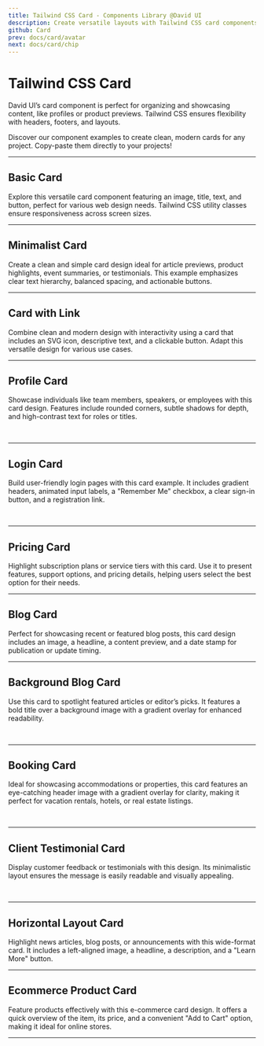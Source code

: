 ```yaml
---
title: Tailwind CSS Card - Components Library @David UI
description: Create versatile layouts with Tailwind CSS card components. Perfect for profiles, product previews, and content organization in any design.
github: Card
prev: docs/card/avatar
next: docs/card/chip
---
```


# Tailwind CSS Card

David UI’s card component is perfect for organizing and showcasing content, like profiles or product previews. Tailwind CSS ensures flexibility with headers, footers, and layouts. 

Discover our component examples to create clean, modern cards for any project. Copy-paste them directly to your projects!

---

## Basic Card

Explore this versatile card component featuring an image, title, text, and button, perfect for various web design needs. Tailwind CSS utility classes ensure responsiveness across screen sizes.

<PreviewWithCode relativePath="card/card-demo.tsx" language="html" />

---

## Minimalist Card

Create a clean and simple card design ideal for article previews, product highlights, event summaries, or testimonials. This example emphasizes clear text hierarchy, balanced spacing, and actionable buttons.

<PreviewWithCode relativePath="card/simple-card.tsx" language="html" />

---

## Card with Link

Combine clean and modern design with interactivity using a card that includes an SVG icon, descriptive text, and a clickable button. Adapt this versatile design for various use cases.

<PreviewWithCode relativePath="card/card-with-link.tsx" language="html" />

---

## Profile Card

Showcase individuals like team members, speakers, or employees with this card design. Features include rounded corners, subtle shadows for depth, and high-contrast text for roles or titles.

<PreviewWithCode relativePath="card/profile-card.tsx" language="html" />

<br />

---

## Login Card

Build user-friendly login pages with this card example. It includes gradient headers, animated input labels, a "Remember Me" checkbox, a clear sign-in button, and a registration link.

<PreviewWithCode relativePath="card/login-card.tsx" language="html" />

<br />

---

## Pricing Card

Highlight subscription plans or service tiers with this card. Use it to present features, support options, and pricing details, helping users select the best option for their needs.

<PreviewWithCode relativePath="card/pricing-card.tsx" language="html" />

---

## Blog Card

Perfect for showcasing recent or featured blog posts, this card design includes an image, a headline, a content preview, and a date stamp for publication or update timing.

<PreviewWithCode relativePath="card/blog-card.tsx" language="html" />

---

## Background Blog Card

Use this card to spotlight featured articles or editor’s picks. It features a bold title over a background image with a gradient overlay for enhanced readability.

<PreviewWithCode relativePath="card/background-blog-card.tsx" language="html" />

<br />


---

## Booking Card

Ideal for showcasing accommodations or properties, this card features an eye-catching header image with a gradient overlay for clarity, making it perfect for vacation rentals, hotels, or real estate listings.

<PreviewWithCode relativePath="card/booking-card.tsx" language="html" />

<br />


---

## Client Testimonial Card

Display customer feedback or testimonials with this design. Its minimalistic layout ensures the message is easily readable and visually appealing.

<PreviewWithCode relativePath="card/testimonial-card.tsx" language="html" />

<br />


---

## Horizontal Layout Card

Highlight news articles, blog posts, or announcements with this wide-format card. It includes a left-aligned image, a headline, a description, and a "Learn More" button.

<PreviewWithCode relativePath="card/horizontal-card.tsx" language="html" />

---

## Ecommerce Product Card

Feature products effectively with this e-commerce card design. It offers a quick overview of the item, its price, and a convenient "Add to Cart" option, making it ideal for online stores.

<PreviewWithCode relativePath="card/ecommerce-card.tsx" language="html" />

---

